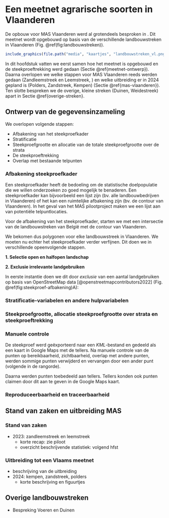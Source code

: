 # Een meetnet agrarische soorten in Vlaanderen {#uitrol-vlaanderen}

De opbouw voor MAS Vlaanderen werd al grotendeels besproken in \textcolour{red}{[REF]}.
Dit meetnet wordt opgebouwd op basis van de verschillende landbouwstreken in Vlaanderen (Fig. \@ref(fig:landbouwstreken)).

```r
include_graphics(file.path("media", "kaartjes", "landbouwstreken_vl.png"))
```

In dit hoofdstuk vatten we eerst samen hoe het meetnet is opgebouwd en de steekproeftrekking werd gedaan (Sectie \@ref{meetnet-ontwerp}).
Daarna overlopen we welke stappen voor MAS Vlaanderen reeds werden gedaan (Zandleemstreek en Leemstreek, \textcolour{red}{[REF]}) en welke uitbreiding er in 2024 gepland is (Polders, Zandstreek, Kempen) (Sectie \@ref{mas-vlaanderen}).
Ten slotte bespreken we de overige, kleine streken (Duinen, Weidestreek) apart in Sectie \@ref{overige-streken}.

## Ontwerp van de gegevensinzameling {#meetnet-ontwerp}

We overlopen volgende stappen:

-   Afbakening van het steekproefkader
-   Stratificatie
-   Steekproefgrootte en allocatie van de totale steekproefgrootte over de strata
-   De steekproeftrekking
-   Overlap met bestaande telpunten

### Afbakening steekproefkader {#mas-steekproefkader}

Een steekproefkader heeft de bedoeling om de statistische doelpopulatie die we willen onderzoeken zo goed mogelijk te benaderen.
Een steekproefkader kan bijvoorbeeld een lijst zijn (bv. alle landbouwbedrijven in Vlaanderen) of het kan een ruimtelijke afbakening zijn (bv. de contour van Vlaanderen).
In het geval van het MAS pilootproject maken we een lijst aan van potentiële telpuntlocaties.

Voor de afbakening van het steekproefkader, starten we met een intersectie van de landbouwstreken van België met de contour van Vlaanderen.

We bekomen dus polygonen voor elke landbouwstreek in Vlaanderen.
We moeten nu echter het steekproefkader verder verfijnen.
Dit doen we in verschillende opeenvolgende stappen.

**1. Selectie open en halfopen landschap**

**2. Exclusie irrelevante landgebruiken**

In eerste instantie doen we dit door *exclusie* van een aantal landgebruiken op basis van OpenStreetMap data [@openstreetmapcontributors2022] (Fig. \@ref(fig:steekproef-afbakening)A):

### Stratificatie-variabelen en andere hulpvariabelen {#mas-stratificatie}

### Steekproefgrootte, allocatie steekproefgrootte over strata en steekproeftrekking {#mas-steekproefgrootte}

### Manuele controle {#manuele-controle}

De steekproef werd geëxporteerd naar een *KML*-bestand en gedeeld als een kaart in Google Maps met de tellers.
Na manuele controle van de punten op bereikbaarheid, zichtbaarheid, overlap met andere punten, werden sommige punten verwijderd en vervangen door een ander punt (volgende in de rangorde).

Daarna werden punten toebedeeld aan tellers.
Tellers konden ook punten claimen door dit aan te geven in de Google Maps kaart.

### Reproduceerbaarheid en traceerbaarheid {#git-mas}

## Stand van zaken en uitbreiding MAS {#mas-vlaanderen}

### Stand van zaken {#stand-van-zaken}

-   2023: zandleemstreek en leemstreek
    -   korte recap: zie piloot
    -   overzicht beschrijvende statistiek: volgend hfst

### Uitbreiding tot een Vlaams meetnet {#uitbreiding-meetnet}

-   beschrijving van de uitbreiding
-   2024: kempen, zandstreek, polders
    -   korte beschrijving en figuurtjes

## Overige landbouwstreken {#overige-streken}

-   Bespreking Voeren en Duinen
